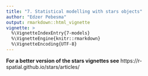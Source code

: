 ```yaml
---
title: "7. Statistical modelling with stars objects"
author: "Edzer Pebesma"
output: rmarkdown::html_vignette
vignette: >
  %\VignetteIndexEntry{7-models}
  %\VignetteEngine{knitr::rmarkdown}
  %\VignetteEncoding{UTF-8}
---
```


**For a better version of the stars vignettes see** https://r-spatial.github.io/stars/articles/

